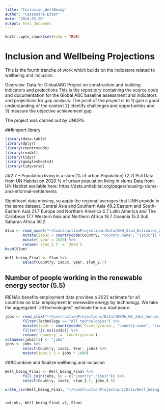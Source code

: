 ```yaml
---
title: "Inclusion_WellBeing"
author: "Cassandra Etter"
date: "2024-03-20"
output: html_document
---
```


```r
knitr::opts_chunk$set(echo = TRUE)
```

# Inclusion and Wellbeing Projections

This is the fourth tranche of work which builds on the indicators related to wellbeing and inclusion.

Overview: Data for GlobalABC Project on construction and building indicators and projections
This is the repository containing the source code and documentation for the Global ABC baseline assessment and indicators and projections for gap analysis. 
The point of the project is to 
1) gain a good understanding of the context 
2) identify challenges and opportunities and 
3) measure the objective achievement gap. 

The project was carried out by UNOPS.

###import library
```r
library(data.table)
library(dplyr)
library(countrycode)
library(readxl)
library(tidyr)
library(googlesheets4)
library(tidyverse)
```

##2.7 -- Population living in a slum (% of urban Population) (2.7)
Pull Data from UN Habitat on 2020 % of urban population living in slums
Data from UN Habitat available here: https://data.unhabitat.org/pages/housing-slums-and-informal-settlements 

Significant data missing, so apply the regional averages that UNH provide in the same dataset. 
Central Asia and Southern Asia	48.2
Eastern and South-Eastern Asia	21.7
Europe and Northern America	0.7
Latin America and The Carbbean	17.7
Western Asia and Northern Africa	18.7
Oceania	15.3
Sub Saharan Africa	50.2
```r
Slum <- read_excel("~/ConstructionProjections/Data/UNH_Slum_Estimates_2000-2020.xlsx") %>%
        mutate(iso3c = countrycode(Country, "country.name", "iso3c")) %>%
        mutate( year = 2020) %>%
        rename(`slum_2.7` = `2020`)
head(Slum)

Well_being_Final <- Slum %>%
        select(Country, iso3c, year, slum_2.7)

```
## Number of people working in the renewable energy sector (5.5)
IRENA's benefits employment data provides a 2022 estimate for all countries on total employment in renewable energy by technology. We take the aggregated ''all technologies'' estimate for our dashboard. 
```r
jobs <- read_xlsx("~/ConstructionProjections/Data/IRENA_RE_Jobs_Annual_Review_2023.xlsx") %>%
        filter(Technology == "All technologies") %>%
        mutate(iso3c = countrycode(`Country/area`, "country.name", "iso3c")) %>%
        filter(!is.na(iso3c)) %>%
        rename(`Country` = `Country/area`) 
colnames(jobs)[3] <- "jobs"
jobs <- jobs %>% 
        select(Country, iso3c, Year, jobs) %>%
        mutate(jobs_5.5 = jobs * 1000)
```

###Combine and finalize wellbeing and inclusion 

```r
Well_being_Final <- Well_being_Final %>%
        full_join(jobs, by = c("Country","iso3c")) %>%
        select(Country, iso3c, slum_2.7, jobs_5.5)

write_csv(Well_being_Final, "~/ConstructionProjections/Data/Well_being_FINAL.csv")


rm(jobs, Well_being_Final_v2, Slum)
```